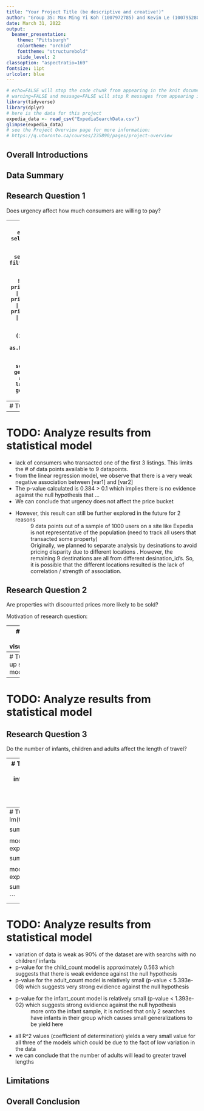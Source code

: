 ```yaml
---
title: "Your Project Title (be descriptive and creative!)"
author: "Group 35: Max Ming Yi Koh (1007972785) and Kevin Le (1007952805)"
date: March 31, 2022
output: 
  beamer_presentation:
    theme: "Pittsburgh"
    colortheme: "orchid"
    fonttheme: "structurebold"
    slide_level: 2
classoption: "aspectratio=169"
fontsize: 11pt
urlcolor: blue
---
```



```r
# echo=FALSE will stop the code chunk from appearing in the knit document
# warning=FALSE and message=FALSE will stop R messages from appearing in the knit document
library(tidyverse)
library(dplyr)
# here is the data for this project
expedia_data <- read_csv("ExpediaSearchData.csv")
glimpse(expedia_data)
# see the Project Overview page for more information: 
# https://q.utoronto.ca/courses/235890/pages/project-overview
```

## Overall Introductions

## Data Summary

## Research Question 1
Does urgency affect how much consumers are willing to pay? 

--- 
# TODO: Add visualization 
```r
expedia_data_q1 <- expedia_data %>% 
  select(is_trans1, is_trans2, is_trans3, price_bucket1, price_bucket2, price_bucket3, 
         checkin_date, search_timestamp, destination_id) %>% 
  filter(is_trans1 + is_trans2 + is_trans3 == 1 & 
           !is.na(checkin_date) & !is.na(search_timestamp) & !is.na(destination_id)) %>%
  mutate(
    price_bucket1 = ifelse(is.na(is_trans1) | is_trans1 == 0, 0, price_bucket1),
    price_bucket2 = ifelse(is.na(is_trans2) | is_trans2 == 0, 0, price_bucket2),
    price_bucket3 = ifelse(is.na(is_trans3) | is_trans3 == 0, 0, price_bucket2),
    price_bucket = (price_bucket1 + price_bucket2 + price_bucket3) / (is_trans1 + is_trans2 + is_trans3),
    search_timestamp = as.Date(as.character(search_timestamp)))
expedia_data_q1 %>% ggplot(aes(x=checkin_date - search_timestamp, y=price_bucket)) + 
	geom_point() + 
	labs(x = "TODO: add x-axis label", 
		   y = "TODO: add y-axis label", 
		   title = "TODO: add title") + 
	geom_smooth(method="lm", se=FALSE) + 
	theme_minimal() 
```

--- 
# TODO: Set up statistical model 
```r
expedia_data_q2 <- expedia_data %>% 
  select(is_trans1, is_trans2, is_trans3, price_bucket1, price_bucket2, price_bucket3, 
         checkin_date, search_timestamp, destination_id) %>% 
  filter(is_trans1 + is_trans2 + is_trans3 == 1 & 
           !is.na(checkin_date) & !is.na(search_timestamp) & !is.na(destination_id)) %>%
  mutate(
    price_bucket1 = ifelse(is.na(is_trans1) | is_trans1 == 0, 0, price_bucket1),
    price_bucket2 = ifelse(is.na(is_trans2) | is_trans2 == 0, 0, price_bucket2),
    price_bucket3 = ifelse(is.na(is_trans3) | is_trans3 == 0, 0, price_bucket2),
    price_bucket = (price_bucket1 + price_bucket2 + price_bucket3) / (is_trans1 + is_trans2 + is_trans3),
    search_timestamp = as.Date(as.character(search_timestamp)))
expedia_data_q1 %>% ggplot(aes(x=checkin_date - search_timestamp, y=price_bucket)) + 
	geom_point() + 
	labs(x = "TODO: add x-axis label", 
		   y = "TODO: add y-axis label", 
		   title = "TODO: add title") + 
	geom_smooth(method="lm", se=FALSE) + 
	theme_minimal() 
```

--- 
# TODO: Analyze results from statistical model 
- lack of consumers who transacted one of the first 3 listings. This limits the # of data points available to 9 datapoints. 
- from the linear regression model, we observe that there is a very weak negative association between [var1] and [var2] 
- The p-value calculated is 0.384 > 0.1 which implies there is no evidence against the null hypothesis that ... 
- We can conclude that urgency does not affect the price bucket 
- However, this result can still be further explored in the future for 2 reasons 
  ~ 9 data points out of a sample of 1000 users on a site like Expedia is not representative of the population (need to track      all users that transacted some property)
  ~ Originally, we planned to separate analysis by desinations to avoid pricing disparity due to different locations . However,     the remaining 9 destinations are all from different desination_id's. So, it is possible that the different locations
    resulted is the lack of correlation / strength of association. 

## Research Question 2 
Are properties with discounted prices more likely to be sold? 

Motivation of research question: 

--- 
# TODO: Add visualization 

--- 
# TODO: Set up statistical model 
```r

```

--- 
# TODO: Analyze results from statistical model 

## Research Question 3 
Do the number of infants, children and adults affect the length of travel?

--- 
# TODO: Add visualization 
```r
expedia_data_q3 <- expedia_data %>% select(search_timestamp, adult_count, child_count, infant_count, checkin_date) %>% filter(!is.na(checkin_date) & !is.na(search_timestamp)) %>% mutate(travel_length = as.numeric(as.Date(as.character(checkin_date)) - as.Date(as.character(search_timestamp))))

glimpse(expedia_data_q3)

expedia_data_q3 %>% ggplot(aes(x=child_count, y= travel_length)) + 
  geom_point() +
  labs(x="number of children",
       y="length of travel (days)",
       title = "TODO: add title") +
  theme_minimal()

expedia_data_q3 %>% ggplot(aes(x=adult_count, y= travel_length)) + 
  geom_point() +
  geom_smooth(se=FALSE, method="lm") +
  labs(x="number of adults",
       y="length of travel (days)",
       title = "TODO: add title") +
  theme_minimal()

expedia_data_q3 %>% ggplot(aes(x=infant_count, y=travel_length)) + 
  geom_point() +
  geom_smooth(se=FALSE, method="lm") +
  labs(x="number of infants",
       y="length of travel (days)",
       title = "TODO: add title") +
  theme_minimal()
```

--- 
# TODO: Set up statistical model 
```r
model_child <- lm(travel_length ~ child_count, data = expedia_data_q3) 

summary(model_child)$coefficients
summary(model_child)$r.squared



model_adult <- lm(travel_length ~ adult_count, data = expedia_data_q3) 

summary(model_adult)$coefficients
summary(model_adult)$r.squared


model_infant <- lm(travel_length ~ infant_count, data = expedia_data_q3) 


summary(model_infant)$coefficients
summary(model_adult)$r.squared


```

--- 
# TODO: Analyze results from statistical model 

- variation of data is weak as 90% of the dataset are with searchs with no children/ infants
- p-value for the child_count model is approximately 0.563 which suggests that there is weak evidence against the null hypothesis 
- p-value for the adult_count model is relatively small (p-value < 5.393e-08) which suggests very strong evidience against the null hypothesis
- p-value for the infant_count model is relatively small (p-value < 1.393e-02) which suggests strong evidience against the null hypothesis
   ~ more onto the infant sample, it is noticed that only 2 searches have infants in their group which causes small generalizations to be yield here
- all R^2 values (coefficient of determination)  yields a very small value for all three of the models which could be due to the fact of low variation in the data
- we can conclude that the number of adults will lead to greater travel lengths


## Limitations 

## Overall Conclusion